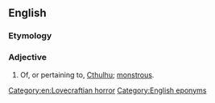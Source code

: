 ==English==

===Etymology===
{{suffix|en|Cthulhu|ic}}

===Adjective===
{{en-adj}}

# Of, or pertaining to, [[Cthulhu]]; [[monstrous]].

[[Category:en:Lovecraftian horror]]
[[Category:English eponyms]]